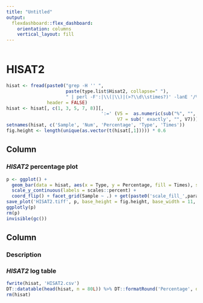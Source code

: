 ```yaml
---
title: "Untitled"
output: 
  flexdashboard::flex_dashboard:
    orientation: columns
    vertical_layout: fill
---
```


```r
```

HISAT2 {data-navmenu="Aligning"}
=====================================

```r
hisat <- fread(paste0("grep -H '' ",
                      paste(type.list$Hisat2, collapse=" "),
                      " | perl -F':|\\(|\\)|(>?\\d\\stimes?)' -lanE '/%/ and /aligned/ ? say join qq{\t}, @F : next'"),
               header = FALSE)
hisat <- hisat[, c(1, 3, 5, 7, 8)][,
                                   ':=' (V5 =  as.numeric(sub("%", "", V5, fixed = TRUE)) / 100,
                                         V7 = sub(' exactly', "", V7))][, V1 := tstrsplit(V1, .Platform$file.sep)[[length(tstrsplit(V1, .Platform$file.sep))]]][, V1 := tstrsplit(V1, '[._]')[[1]]]
setnames(hisat, c('Sample', 'Num', 'Percentage', 'Type', 'Times'))
fig.height <- length(unique(as.vector(t(hisat[,1])))) * 0.6
```

Column
-------------------------------------

### *HISAT2* percentage plot

<div>
```r
p <- ggplot() +
  geom_bar(data = hisat, aes(x = Type, y = Percentage, fill = Times), stat = 'identity') +
  scale_y_continuous(labels = scales::percent) +
  coord_flip() + facet_grid(Sample ~ .) + get(paste0('scale_fill_',params$theme))()
save_plot('HISAT2.tiff', p, base_height = fig.height, base_width = 11, dpi = 300, compression = 'lzw')
ggplotly(p)
rm(p)
invisible(gc())
```
</div>

Column
-------------------------------------

### Description

### *HISAT2* log table

```r
fwrite(hisat, 'HISAT2.csv')
DT::datatable(head(hisat, n = 80L)) %>% DT::formatRound('Percentage', digits = 2)
rm(hisat)
```